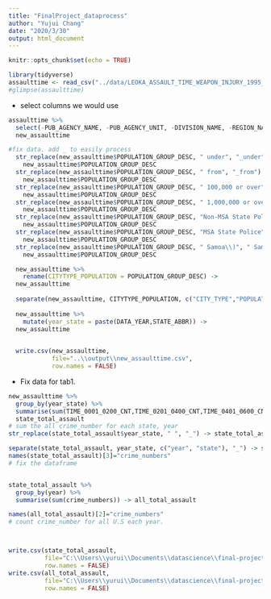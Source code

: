 ---
title: "FinalProject_dataprocess"
author: "Yujui Chang"
date: "2020/3/30"
output: html_document
---

```{r setup, include=FALSE}
knitr::opts_chunk$set(echo = TRUE)
```

```{r}
library(tidyverse)
assaulttime <- read_csv("../data/LEOKA_ASSAULT_TIME_WEAPON_INJURY_1995_2018.csv")
#glimpse(assaulttime)
```

- select columns we would use
```{r}
assaulttime %>%
  select(-PUB_AGENCY_NAME, -PUB_AGENCY_UNIT, -DIVISION_NAME, -REGION_NAME, -COUNTY_NAME, -AGENCY_TYPE_NAME) ->
  new_assaulttime

#fix data. add _ to easily process
  str_replace(new_assaulttime$POPULATION_GROUP_DESC, " under", "_under") -> 
    new_assaulttime$POPULATION_GROUP_DESC
  str_replace(new_assaulttime$POPULATION_GROUP_DESC, " from", "_from") -> 
    new_assaulttime$POPULATION_GROUP_DESC
  str_replace(new_assaulttime$POPULATION_GROUP_DESC, " 100,000 or over", "_100,000 or over") -> 
    new_assaulttime$POPULATION_GROUP_DESC
  str_replace(new_assaulttime$POPULATION_GROUP_DESC, " 1,000,000 or over", "_1,000,000 or over") -> 
    new_assaulttime$POPULATION_GROUP_DESC
  str_replace(new_assaulttime$POPULATION_GROUP_DESC, "Non-MSA State Police", "Non-MSA State Police_") -> 
    new_assaulttime$POPULATION_GROUP_DESC
  str_replace(new_assaulttime$POPULATION_GROUP_DESC, "MSA State Police", "MSA State Police_") -> 
    new_assaulttime$POPULATION_GROUP_DESC
  str_replace(new_assaulttime$POPULATION_GROUP_DESC, " Samoa\\)", " Samoa\\)_") -> 
    new_assaulttime$POPULATION_GROUP_DESC

  new_assaulttime %>%
    rename(CITYTYPE_POPULATION = POPULATION_GROUP_DESC) ->
  new_assaulttime
  
  separate(new_assaulttime, CITYTYPE_POPULATION, c("CITY_TYPE","POPULATION"),"_") -> new_assaulttime
  
  new_assaulttime %>%
    mutate(year_state = paste(DATA_YEAR,STATE_ABBR)) ->
  new_assaulttime

  
  write.csv(new_assaulttime,
            file="..\\output\\new_assaulttime.csv", 
            row.names = FALSE)  
```

- Fix data for tab1.
```{r}
new_assaulttime %>%
  group_by(year_state) %>%
  summarise(sum(TIME_0001_0200_CNT,TIME_0201_0400_CNT,TIME_0401_0600_CNT,TIME_0601_0800_CNT,TIME_0801_1000_CNT,TIME_1001_1200_CNT,TIME_1201_1400_CNT,TIME_1401_1600_CNT,TIME_1601_1800_CNT,TIME_1801_2000_CNT,TIME_2001_2200_CNT,TIME_2201_0000_CNT)) ->
  state_total_assault
# sum the all crime_number for each state, year
str_replace(state_total_assault$year_state, " ", "_") -> state_total_assault$year_state

separate(state_total_assault, year_state, c("year", "state"), "_") -> state_total_assault
names(state_total_assault)[3]="crime_numbers"
# fix the dataframe


state_total_assault %>%
  group_by(year) %>%
  summarise(sum(crime_numbers)) -> all_total_assault

names(all_total_assault)[2]="crime_numbers"
# count crime_number for all U.S each year.



write.csv(state_total_assault, 
          file="C:\\Users\\yurui\\Documents\\datascience\\final-project-superthree\\output\\state_assault.csv", 
          row.names = FALSE)
write.csv(all_total_assault, 
          file="C:\\Users\\yurui\\Documents\\datascience\\final-project-superthree\\output\\US_assault.csv", 
          row.names = FALSE)
```

